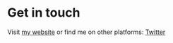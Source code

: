 # Get in touch

Visit [my website](dgar-cuppari-dev.vercel.app) or find me on other platforms: [Twitter](https://www.twitter.com/blendit4ent)

<CodeSandbox codeSandboxId="relaxed-agnesi-o9urw" />
